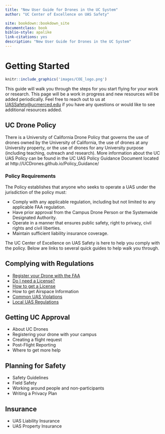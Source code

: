 ```yaml
--- 
title: "New User Guide for Drones in the UC System"
author: "UC Center of Excellence on UAS Safety"

site: bookdown::bookdown_site
documentclass: book
biblio-style: apalike
link-citations: yes
description: "New User Guide for Drones in the UC System"
---
```


# Getting Started {#ch-getting-started}

```r
knitr::include_graphics('images/COE_logo.png')
```

This guide will walk you through the steps for you start flying for your work or research.  This page will be a work in progress and new resources will be added periodically.  Feel free to reach out to us at [UASSafety@ucmerced.edu](mailto:UASSafety@ucmerced.edu) if you have any questions or would like to see additional resources added.

## UC Drone Policy

There is a University of California Drone Policy that governs the use of drones owned by the University of California, the use of drones at any University property, or the use of drones for any University purpose (including teaching, outreach and research).  More information about the UC UAS Policy can be found in the UC UAS Policy Guidance Document located at http://UCDrones.github.io/Policy_Guidance/

### Policy Requirements
The Policy establishes that anyone who seeks to operate a UAS under the jurisdiction of the policy must:

 - Comply with any applicable regulation, including but not limited to any applicable FAA regulation.
 - Have prior approval from the Campus Drone Person or the Systemwide Designated Authority.
 - Operate in a manner that ensures public safety, right to privacy, civil rights and civil liberties.
 - Maintain sufficient liability insurance coverage.
    
The UC Center of Excellence on UAS Safety is here to help you comply with the policy.  Below are links to several quick guides to help walk you through. 

## Complying with Regulations

- [Register your Drone with the FAA](#ch-register) 
- [Do I need a License?](#ch-license)
- [How to get a License](#ch-get-license)
- How to get Airspace Information
- [Common UAS Violations](#ch-common-UAS-violations)
- [Local UAS Regulations](#ch-local-UAS-regulations)

## Getting UC Approval

- About UC Drones
- Registering your drone with your campus
- Creating a flight request
- Post-Flight Reporting
- Where to get more help

## Planning for Safety

- Safety Guidelines
- Field Safety
- Working around people and non-participants
- Writing a Privacy Plan

## Insurance

- UAS Liability Insurance
- UAS Property Insurance


